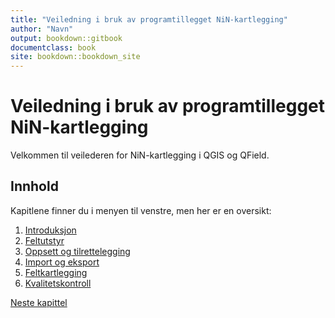 ```yaml
---
title: "Veiledning i bruk av programtillegget NiN-kartlegging"
author: "Navn"
output: bookdown::gitbook
documentclass: book
site: bookdown::bookdown_site
---
```



# Veiledning i bruk av programtillegget NiN-kartlegging

Velkommen til veilederen for NiN-kartlegging i QGIS og QField.

## Innhold

Kapitlene finner du i menyen til venstre, men her er en oversikt:

1.  [Introduksjon](chapter_1_introduction.Rmd)\
2.  [Feltutstyr](chapter_2_equipment.Rmd)\
3.  [Oppsett og tilrettelegging](chapter_3_setup.Rmd)\
4.  [Import og eksport](chapter_4_export.Rmd)\
5.  [Feltkartlegging](chapter_5_mapping.Rmd)\
6.  [Kvalitetskontroll](chapter_6_troubleshooting.Rmd)

[Neste kapittel](chapter_1_introduction.Rmd)
